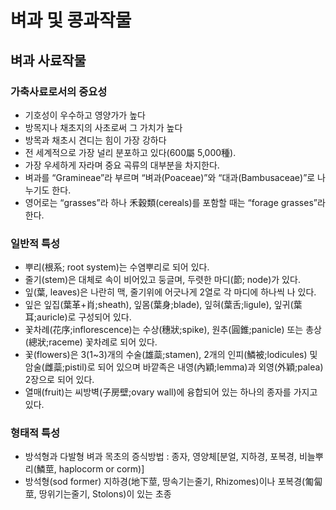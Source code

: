 # 벼과 및 콩과작물 {#legumeandgrass} 
  
## 벼과 사료작물

### 가축사료로서의 중요성
- 기호성이 우수하고 영양가가 높다
- 방목지나 채초지의 사초로써 그 가치가 높다
- 방목과 채초시 견디는 힘이 가장 강하다
- 전 세계적으로 가장 널리 분포하고 있다(600屬 5,000種).
- 가장 우세하게 자라며 중요 곡류의 대부분을 차지한다.
- 벼과를 "Gramineae"라 부르며 "벼과(Poaceae)"와 "대과(Bambusaceae)"로 나누기도 한다.
- 영어로는 "grasses"라 하나 禾穀類(cereals)를 포함할 때는 "forage grasses"라 한다.

### 일반적 특성
- 뿌리(根系; root system)는 수염뿌리로 되어 있다.
- 줄기(stem)은 대체로 속이 비어있고 둥글며, 두렷한 마디(節; node)가 있다.
- 잎(葉, leaves)은 나란히 맥, 줄기위에 어긋나게 2열로 각 마디에 하나씩 나 있다.
- 잎은 잎집(葉革+肖;sheath), 잎몸(葉身;blade), 잎혀(葉舌;ligule), 잎귀(葉耳;auricle)로 구성되어 있다.
- 꽃차례(花序;inflorescence)는 수상(穗狀;spike), 원추(圓錐;panicle) 또는 총상(總狀;raceme) 꽃차례로 되어 있다.
- 꽃(flowers)은 3(1~3)개의 수술(雄蘂;stamen), 2개의 인피(鱗被;lodicules) 및 암술(雌蘂;pistil)로 되어 있으며 바깥족은 내영(內穎;lemma)과 외영(外穎;palea) 2장으로 되어 있다.
- 열매(fruit)는 씨방벽(子房壁;ovary wall)에 융합되어 있는 하나의 종자를 가지고 있다.

### 형태적 특성
- 방석형과 다발형
벼과 목초의 증식방법 : 종자, 영양체[분얼, 지하경, 포복경, 비늘뿌리(鱗莖, haplocorm or corm)]
- 방석형(sod former)
지하경(地下莖, 땅속기는줄기, Rhizomes)이나 포복경(匍匐莖, 땅위기는줄기, Stolons)이 있는 초종
